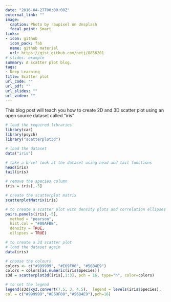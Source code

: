 ```yaml
---
date: "2016-04-27T00:00:00Z"
external_link: ""
image:
  caption: Photo by rawpixel on Unsplash
  focal_point: Smart
links:
- icon: github
  icon_pack: fab
  name: github material
  url: https://gist.github.com/netj/8836201
# slides: example
summary: A scatter plot blog.
tags:
- Deep Learning
title: Scatter plot
url_code: ""
url_pdf: ""
url_slides: ""
url_video: ""
---
```


This blog post will teach you how to create 2D and 3D scatter plot using an open source dataset called "iris"
```r
# load the required libraries
library(car)
library(psych)
library("scatterplot3d")

# load the dataset
data("iris")

# take a brief look at the dataset using head and tail functions
head(iris)
tail(iris)

# remove the species column
iris = iris[,-5]

# create the scatterplot matrix
scatterplotMatrix(iris)

# to create a scatter plot with density plots and correlation ellipses
pairs.panels(iris[,-5], 
  method = "pearson", 
  hist.col = "#00AFBB", 
  density = TRUE, 
  ellipses = TRUE) 

# to create a 3d scatter plot 
# load the dataset again
data(iris)

# choose the colours
colors <- c("#999999", "#E69F00", "#56B4E9")
colors = colors[as.numeric(iris$Species)]
s3d = scatterplot3d(iris[,1:3], pch = 16, type="h", color=colors) 

# to set the legend
legend(s3d$xyz.convert(7.5, 3, 4.5),  legend = levels(iris$Species), 
col = c("#999999","#E69F00","#56B4E9"),pch=16)

```

